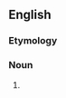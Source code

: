 ==English==

===Etymology===
{{suffix|en|immanent|cy}}

===Noun===
{{en-noun|-|immanencies}}
# {{alternative form of|en|immanence}}